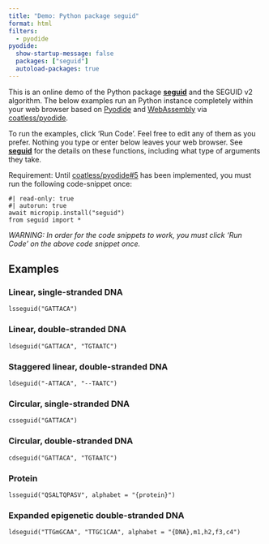```yaml
---
title: "Demo: Python package seguid"
format: html
filters:
  - pyodide
pyodide:
  show-startup-message: false
  packages: ["seguid"]
  autoload-packages: true
---
```


This is an online demo of the Python package **[seguid]** and the
SEGUID v2 algorithm.  The below examples run an Python instance
completely within your web browser based on [Pyodide] and
[WebAssembly] via [coatless/pyodide].

To run the examples, click 'Run Code'. Feel free to edit any of them
as you prefer. Nothing you type or enter below leaves your web
browser.  See **[seguid]** for the details on these functions,
including what type of arguments they take.


Requirement: Until
[coatless/pyodide#5](https://github.com/coatless-quarto/pyodide/issues/5)
has been implemented, you must run the following code-snippet once:

```pyodide-python
#| read-only: true
#| autorun: true
await micropip.install("seguid")
from seguid import *
```

::: {.callout-warning}

_WARNING: In order for the code snippets to work, you must click 'Run
Code' on the above code snippet once._

:::


## Examples

### Linear, single-stranded DNA

```pyodide-python
lsseguid("GATTACA")
```

### Linear, double-stranded DNA

```pyodide-python
ldseguid("GATTACA", "TGTAATC")
```

### Staggered linear, double-stranded DNA

```pyodide-python
ldseguid("-ATTACA", "--TAATC")
```

### Circular, single-stranded DNA

```pyodide-python
csseguid("GATTACA")
```

### Circular, double-stranded DNA

```pyodide-python
cdseguid("GATTACA", "TGTAATC")
```

### Protein

```pyodide-python
lsseguid("QSALTQPASV", alphabet = "{protein}")
```


### Expanded epigenetic double-stranded DNA

```pyodide-python
ldseguid("TTGmGCAA", "TTGC1CAA", alphabet = "{DNA},m1,h2,f3,c4")
```


[seguid]: https://seguid-python.seguid.org/
[Pyodide]: https://pyodide.org/en/stable/
[WebAssembly]: https://webassembly.org/
[coatless/pyodide]: https://github.com/coatless-quarto/pyodide